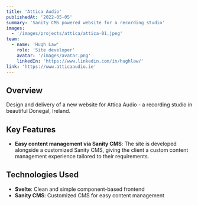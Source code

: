 ---
title: 'Attica Audio'
publishedAt: '2022-05-05'
summary: 'Sanity CMS powered website for a recording studio'
images:
  - '/images/projects/attica/attica-01.jpeg'
team:
  - name: 'Hugh Law'
    role: 'Site developer'
    avatar: '/images/avatar.png'
    linkedIn: 'https://www.linkedin.com/in/hughlaw/'
link: 'https://www.atticaaudio.ie'
---

## Overview

Design and delivery of a new website for Attica Audio - a recording studio in beautiful Donegal, Ireland.

## Key Features

- **Easy content management via Sanity CMS**: The site is developed alongside a customized Sanity CMS, giving the client a custom content management experience tailored to their requirements.

## Technologies Used

- **Svelte**: Clean and simple component-based frontend
- **Sanity CMS**: Customized CMS for easy content management

